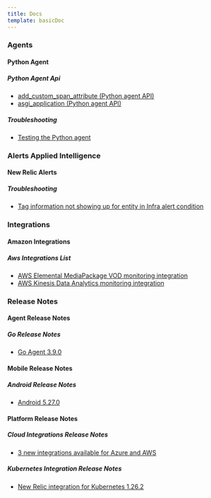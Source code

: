 ```yaml
---
title: Docs
template: basicDoc
---
```




### Agents



#### Python Agent



##### Python Agent Api

* [add_custom_span_attribute (Python agent API)](/docs/agents/python-agent/python-agent-api/addcustomspanattribute-python-agent-api)
* [asgi_application (Python agent API)](/docs/agents/python-agent/python-agent-api/asgiapplication-python-agent-api)

##### Troubleshooting

* [Testing the Python agent](/docs/agents/python-agent/troubleshooting/testing-python-agent)

### Alerts Applied Intelligence



#### New Relic Alerts



##### Troubleshooting

* [Tag information not showing up for entity in Infra alert condition](/docs/alerts-applied-intelligence/new-relic-alerts/troubleshooting/tag-information-not-showing-entity-infra-alert-condition)

### Integrations



#### Amazon Integrations



##### Aws Integrations List

* [AWS Elemental MediaPackage VOD monitoring integration](/docs/integrations/amazon-integrations/aws-integrations-list/aws-elemental-mediapackage-vod-monitoring-integration)
* [AWS Kinesis Data Analytics monitoring integration](/docs/integrations/amazon-integrations/aws-integrations-list/aws-kinesis-data-analytics-monitoring-integration)

### Release Notes



#### Agent Release Notes



##### Go Release Notes

* [Go Agent 3.9.0](/docs/release-notes/agent-release-notes/go-release-notes/go-agent-390)

#### Mobile Release Notes



##### Android Release Notes

* [Android 5.27.0](/docs/release-notes/mobile-release-notes/android-release-notes/android-5270)

#### Platform Release Notes



##### Cloud Integrations Release Notes

* [3 new integrations available for Azure and AWS](/docs/release-notes/platform-release-notes/cloud-integrations-release-notes/3-new-integrations-available-azure-aws)

##### Kubernetes Integration Release Notes

* [New Relic integration for Kubernetes 1.26.2](/docs/release-notes/platform-release-notes/kubernetes-integration-release-notes/new-relic-integration-kubernetes-1262)